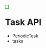 <div style="float:left; border:thin solid green; padding: 5px; margin-right: 15px;">
{{Template:Callback Types}}
</div>

= Task API =

* PeriodicTask
* tasks
